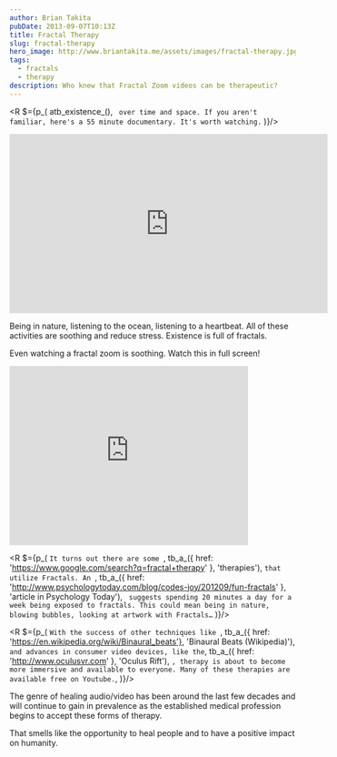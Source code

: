 ```yaml
---
author: Brian Takita
pubDate: 2013-09-07T10:13Z
title: Fractal Therapy
slug: fractal-therapy
hero_image: http://www.briantakita.me/assets/images/fractal-therapy.jpg
tags:
  - fractals
  - therapy
description: Who knew that Fractal Zoom videos can be therapeutic?
---
```


<R $={p_(
	atb_existence_(), ` over time and space. If you aren't familiar, here's a 55 minute documentary. It's worth watching.`
)}/>

<iframe
	title="Fractals - Hunting the Hidden Dimension — PBS Nova"
	width="560"
	height="315"
	src="https://www.youtube.com/embed/4BGpU0dvYHw"
	frameborder="0"
	allowfullscreen
></iframe>

Being in nature, listening to the ocean, listening to a heartbeat. All of these activities are soothing and reduce
stress. Existence is full of fractals.

Even watching a fractal zoom is soothing. Watch this in full screen!

<iframe
	title="Mandelbrot Fractal deep zoom 21 2^1116 HD"
	width="420"
	height="315"
	src="https://www.youtube.com/embed/PbwaFQ2r2c4"
	frameborder="0"
	allowfullscreen
></iframe>

<R $={p_(
	`It turns out there are some `,
	tb_a_({
		href: 'https://www.google.com/search?q=fractal+therapy'
	}, 'therapies'), `that utilize Fractals. An `,
	tb_a_({
		href: 'http://www.psychologytoday.com/blog/codes-joy/201209/fun-fractals'
	}, 'article in Psychology Today'), ` suggests spending 20 minutes a day for a week being exposed to fractals. This
	could mean being in nature, blowing bubbles, looking at artwork with Fractals…`
)}/>

<R $={p_(
	`With the success of other techniques like `,
	tb_a_({ href: 'https://en.wikipedia.org/wiki/Binaural_beats'}, 'Binaural Beats (Wikipedia)'), ` and advances in
	consumer video devices, like the `, tb_a_({ href: 'http://www.oculusvr.com' }, 'Oculus Rift'), `, therapy is about
	to become more immersive and available to everyone. Many of these therapies are available free on Youtube.`,
)}/>

The genre of healing audio/video has been around the last few decades and will continue to gain in prevalence as the
established medical profession begins to accept these forms of therapy.

That smells like the opportunity to heal people and to have a positive impact on humanity.
